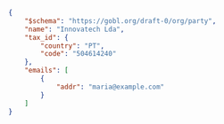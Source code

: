 ```json
{
    "$schema": "https://gobl.org/draft-0/org/party",
    "name": "Innovatech Lda",
    "tax_id": {
        "country": "PT",
        "code": "504614240"
    },
    "emails": [
        {
            "addr": "maria@example.com"
        }
    ]
}
```